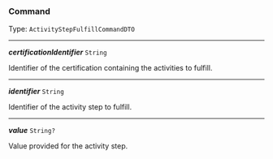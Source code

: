 


### Command

Type: `ActivityStepFulfillCommandDTO`

---

***certificationIdentifier*** `String`

Identifier of the certification containing the activities to fulfill.



---

***identifier*** `String`

Identifier of the activity step to fulfill.



---

***value*** `String?`

Value provided for the activity step.


